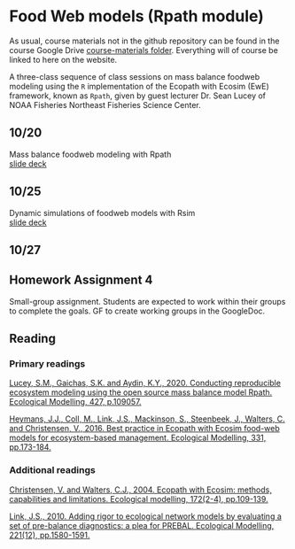 # Food Web models (Rpath module) {#rpath}

As usual, course materials not in the github repository can be found in the course Google Drive [course-materials folder](https://drive.google.com/drive/folders/1Wt4fhAgCP92aBu_XSCQq50Xrkc-UVHnx?usp=sharing). Everything will of course be linked to here on the website.  

A three-class sequence of class sessions on mass balance foodweb modeling using the `R` implementation of the Ecopath with Ecosim (EwE) framework, known as `Rpath`, given by guest lecturer Dr. Sean Lucey of NOAA Fisheries Northeast Fisheries Science Center.  

## 10/20 {.unlisted .unnumbered}

Mass balance foodweb modeling with Rpath  
[slide deck](https://docs.google.com/presentation/d/1DKJDBsaqGIYVdNzC1P_hccDc7F071ZAi/edit?usp=sharing&ouid=100082783551785338508&rtpof=true&sd=true)  

## 10/25 {.unlisted .unnumbered}

Dynamic simulations of foodweb models with Rsim  
[slide deck](https://docs.google.com/presentation/d/1TTLDOe8FdRha6MLbLHRRV2Mf6qjuDr30/edit?usp=sharing&ouid=100082783551785338508&rtpof=true&sd=true)  

## 10/27 {.unlisted .unnumbered}


## Homework Assignment 4 {.unlisted .unnumbered}

Small-group assignment. Students are expected to work within their groups to complete the goals. 
GF to create working groups in the GoogleDoc.  


## Reading {.unlisted .unnumbered}

### Primary readings {.unlisted .unnumbered}

[Lucey, S.M., Gaichas, S.K. and Aydin, K.Y., 2020. Conducting reproducible ecosystem modeling using the open source mass balance model Rpath. Ecological Modelling, 427, p.109057.](https://doi.org/10.1016/j.ecolmodel.2020.109057)

[Heymans, J.J., Coll, M., Link, J.S., Mackinson, S., Steenbeek, J., Walters, C. and Christensen, V., 2016. Best practice in Ecopath with Ecosim food-web models for ecosystem-based management. Ecological Modelling, 331, pp.173-184.](https://doi.org/10.1016/j.ecolmodel.2015.12.007)  


### Additional readings {.unlisted .unnumbered}

[Christensen, V. and Walters, C.J., 2004. Ecopath with Ecosim: methods, capabilities and limitations. Ecological modelling, 172(2-4), pp.109-139.](https://doi.org/10.1016/j.ecolmodel.2003.09.003)

[Link, J.S., 2010. Adding rigor to ecological network models by evaluating a set of pre-balance diagnostics: a plea for PREBAL. Ecological Modelling, 221(12), pp.1580-1591.](https://doi.org/10.1016/j.ecolmodel.2010.03.012)  
